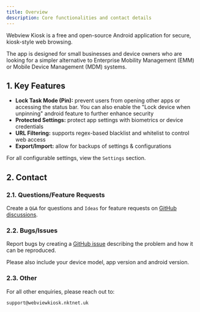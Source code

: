 ```yaml
---
title: Overview
description: Core functionalities and contact details
---
```


Webview Kiosk is a free and open-source Android application for secure,
kiosk-style web browsing.

The app is designed for small businesses and device owners who are looking for
a simpler alternative to Enterprise Mobility Management (EMM) or Mobile Device
Management (MDM) systems.

## 1. Key Features

- **Lock Task Mode (Pin):** prevent users from opening other apps or accessing the
  status bar. You can also enable the "Lock device when unpinning" android feature to
  further enhance security
- **Protected Settings:** protect app settings with biometrics or device credentials
- **URL Filtering:** supports regex-based blacklist and whitelist to control web access
- **Export/Import:** allow for backups of settings & configurations

For all configurable settings, view the `Settings` section.

## 2. Contact

### 2.1. Questions/Feature Requests

Create a `Q&A` for questions and `Ideas` for feature requests on
[GitHub discussions](https://github.com/nktnet1/webview-kiosk/discussions).

### 2.2. Bugs/Issues

Report bugs by creating a [GitHub issue](https://github.com/nktnet1/webview-kiosk/issues)
describing the problem and how it can be reproduced.

Please also include your device model, app version and android version.

### 2.3. Other

For all other enquiries, please reach out to:

```
support@webviewkiosk.nktnet.uk
```
